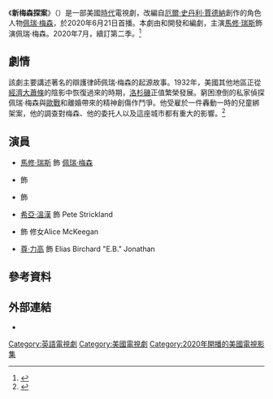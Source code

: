 {{noteTA
|G1=Show
}}
{{Infobox television
| name                     = 新梅森探案
| original_name            = ''Perry Mason''
| image                    = Perry mason 2020 tv.jpg
| caption                  = 
| genre                    = {{Plainlist|
* 偵探
* 犯罪劇情
* 律政劇情
* 時代劇情
* [[新黑色|新黑色]]}}
| creator                  = {{Plainlist|
* {{link-en|羅林·瓊斯|Rolin Jones}}
* {{link-en|朗·費茲傑羅|Ron Fitzgerald}}}}
| director                 = {{Plainlist|
* [[提姆·范恩·派頓|提姆·范恩·派頓]]
* [[德妮茲·加姆澤·埃爾居文|德妮茲·加姆澤·埃爾居文]]}}
| based_on                 = [[厄爾·史丹利·賈德納|厄爾·史丹利·賈德納]]創作的角色人物
| starring                 = {{Plainlist|
* [[馬修·瑞斯|馬修·瑞斯]]
* {{link-en|茱麗葉·勞倫斯|Juliet Rylance}}
* {{link-en|克里斯·查克|Chris Chalk}}
* [[希亞·溫漢|希亞·溫漢]]
* {{link-en|塔緹安娜·瑪斯蘭尼|Tatiana Maslany}}
* [[尊·力高|尊·力高]]
}}
| composer                 = {{link-en|泰倫斯·布蘭查德|Terence Blanchard}}
| country                  = 美國
| language                 = 英語
| num_seasons              = 1<!--Only increment as a new season premieres, per the documentation of the template!-->
| num_episodes             = 8<!--Only increment as a new episode premieres, per the documentation of the template!-->
| list_episodes            =
| executive_producer       = {{Plainlist|
* 羅林·瓊斯
* 朗·費茲傑羅
* [[羅拔·唐尼|羅拔·唐尼]]
* [[蘇珊·道尼|蘇珊·道尼]]
* Amanda Burrell
* Joe Horaceck
* 提姆·范恩·派頓
}}
| producer                 = 馬修·瑞斯
| cinematography           = 
| editor                   = Mako Kamitsuna
| runtime                  = 56–64分鐘
| company                  = {{Plainlist|
* Dwight Street Book Club
* Inflatable Moose Inc.
* {{link-en|Team Downey|Team Downey}}
}}
| network                  = [[HBO|HBO]]
| budget                   = $74,300,000（第1季）
| first_aired              = {{Start date|2020|6|21}}
| last_aired               = 現在
| website                  = https://www.hbo.com/perry-mason
}}
《'''新梅森探案'''》（{{lang-en|''Perry Mason''}}）是一部美國[[時代劇|時代]]電視劇，改編自[[厄爾·史丹利·賈德納|厄爾·史丹利·賈德納]]創作的角色人物[[佩瑞·梅森|佩瑞·梅森]]，於2020年6月21日首播。本劇由{{link-en|羅林·瓊斯|Rolin Jones}}和{{link-en|朗·費茲傑羅|Ron Fitzgerald}}開發和編劇，主演[[馬修·瑞斯|馬修·瑞斯]]飾演佩瑞·梅森。2020年7月，續訂第二季。<ref>{{Cite web |url = https://deadline.com/2020/07/perry-mason-renewed-for-season-2-at-hbo-1202992061/ |title = ‘Perry Mason’ Renewed For Season 2 At HBO |author = Peter White |date = 2020-07-22 |publisher = Deadline Hollywood |language = en |access-date = 2020-10-04 |archive-date = 2020-11-15 |archive-url = https://web.archive.org/web/20201115010326/https://deadline.com/2020/07/perry-mason-renewed-for-season-2-at-hbo-1202992061/ |dead-url = no }}</ref>

== 劇情 ==
該劇主要講述著名的辯護律師佩瑞·梅森的起源故事。1932年，美國其他地區正從[[經濟大蕭條|經濟大蕭條]]的陰影中恢復過來的時期，[[洛杉磯|洛杉磯]]正值繁榮發展。窮困潦倒的私家偵探佩瑞·梅森與[[第一次世界大戰|歐戰]]和離婚帶來的精神創傷作鬥爭。他受雇於一件轟動一時的兒童綁架案，他的調查對梅森、他的委托人以及這座城市都有重大的影響。<ref>{{Cite web |url = https://deadline.com/2019/01/matthew-rhys-star-perry-mason-reboot-hbo-limited-origin-series-team-downey-1202534921/ |title = Matthew Rhys To Star In Title Role Of HBO's ‘Perry Mason’ Limited Series From Team Downey |author = Nellie Andreeva, Denise Petski |date = 2019-01-14 |publisher = Deadline Hollywood |language = en |access-date = 2020-10-04 |archive-date = 2020-11-15 |archive-url = https://web.archive.org/web/20201115010324/https://deadline.com/2019/01/matthew-rhys-star-perry-mason-reboot-hbo-limited-origin-series-team-downey-1202534921/ |dead-url = no }}</ref>

== 演員 ==
* [[馬修·瑞斯|馬修·瑞斯]] 飾 [[佩瑞·梅森|佩瑞·梅森]]
* {{link-en|茱麗葉·勞倫斯|Juliet Rylance}} 飾 {{link-en|Della Street|Della Street}}
* {{link-en|克里斯·查克|Chris Chalk}} 飾 {{link-en|Paul Drake (character)|Paul Drake (character)|Paul Drake}}
* [[希亞·溫漢|希亞·溫漢]] 飾 Pete Strickland
* {{link-en|塔緹安娜·瑪斯蘭尼|Tatiana Maslany}} 飾 修女Alice McKeegan
* [[尊·力高|尊·力高]] 飾 Elias Birchard "E.B." Jonathan

== 參考資料 ==
{{reflist}}

== 外部連結 ==
*{{IMDb title|2077823}}

[[Category:英語電視劇|Category:英語電視劇]]
[[Category:美國電視劇|Category:美國電視劇]]
[[Category:2020年開播的美國電視影集|Category:2020年開播的美國電視影集]]